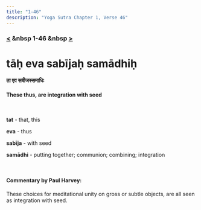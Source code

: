 ```yaml
---
title: "1-46"
description: "Yoga Sutra Chapter 1, Verse 46"
---
```


### [<](/Chapter-1/1-45) &nbsp 1-46 &nbsp [>](/Chapter-1/1-47/)

# tāḥ eva sabījaḥ samādhiḥ

#### ता एव सबीजस्समाधिः

#### These thus, are integration with seed

<br />

**tat** - that, this <br />

**eva** - thus <br />

**sabīja** - with seed <br />

**samādhi** - putting together; communion; combining; integration <br />

<br />

#### Commentary by Paul Harvey:

These choices for meditational unity on gross or subtle objects,
are all seen as integration with seed.

<br />
